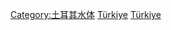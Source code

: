 {{Commonscat|Lakes of Turkey}}

[[Category:土耳其水体|Category:土耳其水体]]
[[Category:亚洲各国湖泊|Türkiye]]
[[Category:欧洲各国湖泊|Türkiye]]